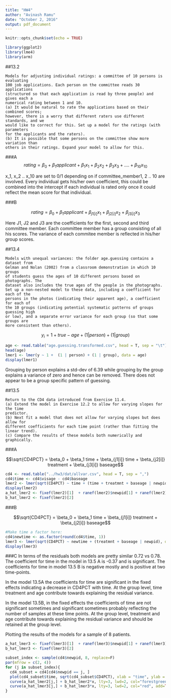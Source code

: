 ```yaml
---
title: "HW4"
author: "Avinash Ramu"
date: "October 2, 2016"
output: pdf_document
---
```


```r
knitr::opts_chunk$set(echo = TRUE)
```

```r
library(ggplot2)
library(lme4)
library(arm)
```
##13.2
```
Models for adjusting individual ratings: a committee of 10 persons is evaluating
100 job applications. Each person on the committee reads 30 applications
(structured so that each application is read by three people) and gives each a
numerical rating between 1 and 10.
(a) It would be natural to rate the applications based on their combined scores;
however, there is a worry that different raters use different standards, and we
would like to correct for this. Set up a model for the ratings (with parameters
for the applicants and the raters).
(b) It is possible that some persons on the committee show more variation than
others in their ratings. Expand your model to allow for this.
```

###A
$$rating = \beta_0 + \beta_1 applicant + \beta_1 x_1 + \beta_2 x_2 + \beta_3 x_3 + .... + \beta_{10} x_{10}$$

x_1, x_2 ..  x_10 are set to 0/1 depending on if committee_member1, 2 .. 10 are involved.
Every individual gets his/her own coefficient, this could be combined into the intercept if
each individual is rated only once it could reflect the mean score for that individual.

###B

$$ rating = \beta_0 + \beta_1 applicant + \beta_{j1[i]}  x_1 + \beta_{j2[i]}  x_2 + \beta_{j3[i]} x_3 $$

Here J1, J2 and J3 are the coefficients for the first, second and third committee member. Each committee member
has a group consisting of all his scores. The variance of each commitee member is reflected in his/her group
scores.

##13.4
```
Models with unequal variances: the folder age.guessing contains a dataset from
Gelman and Nolan (2002) from a classroom demonstration in which 10 groups
of students guess the ages of 10 different persons based on photographs. The
dataset also includes the true ages of the people in the photographs.
Set up a non-nested model to these data, including a coefficient for each of the
persons in the photos (indicating their apparent age), a coefficient for each of
the 10 groups (indicating potential systematic patterns of groups guessing high
or low), and a separate error variance for each group (so that some groups are
more consistent than others).
```

$$y_i = 1 + true-age +  (1 | person) + (1 | group)$$


```r
age <- read.table("age.guessing.transformed.csv", head = T, sep = "\t")
head(age)
lmer1 <- lmer(y ~ 1 +  (1 | person) + (1 | group), data = age)
display(lmer1)
```

Grouping by person explains a std-dev of 6.39 while grouping by the group explains
a variance of zero and hence can be removed. There does not appear to be a group
specific pattern of guessing.


##13.5
```
Return to the CD4 data introduced from Exercise 11.4.
(a) Extend the model in Exercise 12.2 to allow for varying slopes for the time
predictor.
(b) Next fit a model that does not allow for varying slopes but does allow for
different coefficients for each time point (rather than fitting the linear trend).
(c) Compare the results of these models both numerically and graphically.
```
###A
 
$$\sqrt{CD4PCT} = \beta_0 + \beta_1 time + \beta_{j1[i]} time + \beta_{j2[i]} treatment + \beta_{j3[i]} baseage$$
```r
cd4 <- read.table("../hw3/dat/allvar.csv", head = T, sep = ",")
cd4$time <- cd4$visage - cd4$baseage
lmer2 <- lmer(sqrt(CD4PCT) ~ time + (time + treatmnt + baseage | newpid), data = cd4)
display(lmer2)
a_hat_lmer2 <- fixef(lmer2)[1]  + ranef(lmer2)$newpid[1] + ranef(lmer2)$newpid[2]*cd4$time + ranef(lmer2)$newpid[3] * cd4$treatmnt + ranef(lmer2)$newpid[4] * cd4$baseage
b_hat_lmer2 <- fixef(lmer2)[2]
```

###B

$$\sqrt{CD4PCT} = \beta_0 + \beta_1 time  + \beta_{j1[i]} treatment + \beta_{j2[i]} baseage$$
```r
#Make time a factor here:
cd4$newtime <- as.factor(round(cd4$time, 1))
lmer3 <- lmer(sqrt(CD4PCT) ~ newtime + (treatmnt + baseage | newpid), data=cd4)
display(lmer3)
```

###C
In terms of the residuals both models are pretty similar 0.72 vs 0.78. The coefficient for time in the model in 13.5 A is
-0.37 and is significant. The coefficients for time in model 13.5 B is negative mostly and is positive at two time-points.

In the model 13.5A the coefficients for time are significant in the fixed effects indicating a decrease in CD4PCT with time.
At the group level, time treatment and age contribute towards explaining the residual variance.

In the model 13.5B, in the fixed effects the coefficients of time are not significant sometimes and significant sometimes probably reflecting the number of samples at these time points. At the group level, treatment and age contribute towards explaining the residual variance and should be retained at the group level.

Plotting the results of the models for a sample of 8 patients.
```r
a_hat_lmer3 <- fixef(lmer3)[1]  + ranef(lmer3)$newpid[1] + ranef(lmer3)$newpid[2] * cd4$treatmnt + ranef(lmer3)$newpid[3] * cd4$baseage 
b_hat_lmer3 <- fixef(lmer3)[2]

subset_index <- sample(cd4$newpid, 8, replace=F)
par(mfrow = c(2, 4))
for (j in subset_index){
  cd4_subset = cd4[cd4$newpid == j, ]
  plot(cd4_subset$time, sqrt(cd4_subset$CD4PCT), xlab = "time", ylab = "sqrt(CD4PCT)")
  curve(a_hat_lmer2[j,] + b_hat_lmer2*x, lty=3, lwd=2, col="forestgreen", add=TRUE)
  curve(a_hat_lmer3[j,] + b_hat_lmer3*x, lty=3, lwd=2, col="red", add=TRUE)
}
```